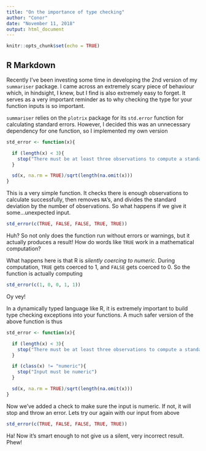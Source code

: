 ```yaml
---
title: "On the importance of type checking"
author: "Conor"
date: "November 11, 2018"
output: html_document
---
```


```r
knitr::opts_chunk$set(echo = TRUE)
```

## R Markdown

Recently I've been investing some time in developing the 2nd version of my `summariser` package. I came across an extremely scary piece of behaviour which, in hindsight, I knew, but I find is also extremely easy to forget. It serves as a very important reminder as to why checking the type for your function inputs is so important. 

`summariser` relies on the `plotrix` package for its `std.error` function for calculating standard errors. However, I decided this was an unnecessary dependency for one function, so I implemented my own version

```r
std_error <- function(x){

  if (length(x) < 3){
    stop("There must be at least three observations to compute a standard error")
  }

  sd(x, na.rm = TRUE)/sqrt(length(na.omit(x)))
}
```


This is a very simple function. It checks there is enough observations to calculate successfully, then removes `NA`'s, and divides the standard deviation by the number of observations. So what happens if we give it some...unexpected input.

```r
std_error(c(TRUE, FALSE, FALSE, TRUE, TRUE))
```

Huh? So not only does the function run without errors or warnings, but it actually produces a result! How do words like `TRUE` work in a mathematical computation?

What happens here is that R is *silently coercing to numeric*. During computation, `TRUE` gets coerced to 1, and `FALSE` gets coerced to 0. So the function is actually computing

```r
std_error(c(1, 0, 0, 1, 1))
```

Oy vey!

In a dynamically typed language like R, it is extremely important to build type checking exceptions into your functions. A much safer version of the above function is thus

```r
std_error <- function(x){

  if (length(x) < 3){
    stop("There must be at least three observations to compute a standard error")
  }

  if (class(x) != "numeric"){
    stop("Input must be numeric")
  }

  sd(x, na.rm = TRUE)/sqrt(length(na.omit(x)))
}
```

Now we've added a check to make sure the input is numeric. If not, it will stop and throw an error. Lets try our again with our input from above

```r
std_error(c(TRUE, FALSE, FALSE, TRUE, TRUE))
```

Ha! Now it's smart enough to not give us a silent, very incorrect result. Phew!
